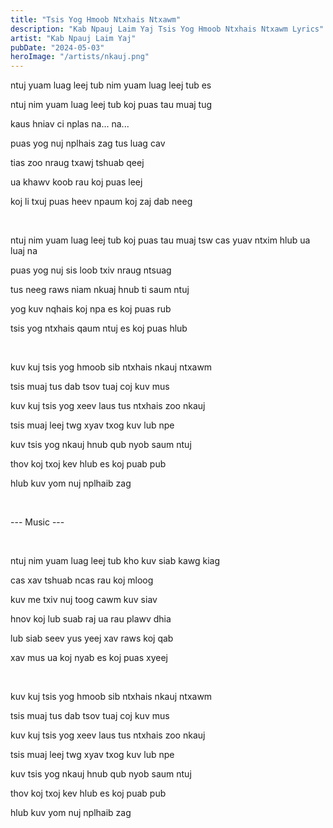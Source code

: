 ```yaml
---
title: "Tsis Yog Hmoob Ntxhais Ntxawm"
description: "Kab Npauj Laim Yaj Tsis Yog Hmoob Ntxhais Ntxawm Lyrics"
artist: "Kab Npauj Laim Yaj"
pubDate: "2024-05-03"
heroImage: "/artists/nkauj.png"
---
```


ntuj yuam luag leej tub nim yuam luag leej tub es

ntuj nim yuam luag leej tub koj puas tau muaj tug

kaus hniav ci nplas na... na...

puas yog nuj nplhais zag tus luag cav

tias zoo nraug txawj tshuab qeej

ua khawv koob rau koj puas leej

koj li txuj puas heev npaum koj zaj dab neeg

<br />

ntuj nim yuam luag leej tub koj puas tau muaj tsw
cas yuav ntxim hlub ua luaj na

puas yog nuj sis loob txiv nraug ntsuag

tus neeg raws niam nkuaj hnub ti saum ntuj

yog kuv nqhais koj npa es koj puas rub

tsis yog ntxhais qaum ntuj es koj puas hlub

<br />

kuv kuj tsis yog hmoob sib ntxhais nkauj ntxawm

tsis muaj tus dab tsov tuaj coj kuv mus

kuv kuj tsis yog xeev laus tus ntxhais zoo nkauj

tsis muaj leej twg xyav txog kuv lub npe

kuv tsis yog nkauj hnub qub nyob saum ntuj

thov koj txoj kev hlub es koj puab pub

hlub kuv yom nuj nplhaib zag

<br />

--- Music ---

<br />

ntuj nim yuam luag leej tub kho kuv siab kawg kiag

cas xav tshuab ncas rau koj mloog

kuv me txiv nuj toog cawm kuv siav

hnov koj lub suab raj ua rau plawv dhia

lub siab seev yus yeej xav raws koj qab

xav mus ua koj nyab es koj puas xyeej

<br />

kuv kuj tsis yog hmoob sib ntxhais nkauj ntxawm

tsis muaj tus dab tsov tuaj coj kuv mus

kuv kuj tsis yog xeev laus tus ntxhais zoo nkauj

tsis muaj leej twg xyav txog kuv lub npe

kuv tsis yog nkauj hnub qub nyob saum ntuj

thov koj txoj kev hlub es koj puab pub

hlub kuv yom nuj nplhaib zag
